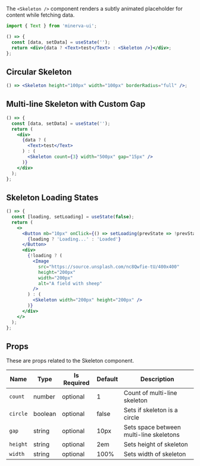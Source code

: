 The `<Skeleton />` component renders a subtly animated placeholder for content while fetching data.

```js
import { Text } from 'minerva-ui';
```

```jsx live
() => {
  const [data, setData] = useState('');
  return <div>{data ? <Text>test</Text> : <Skeleton />}</div>;
};
```

## Circular Skeleton

```jsx live
() => <Skeleton height="100px" width="100px" borderRadius="full" />;
```

## Multi-line Skeleton with Custom Gap

```jsx live
() => {
  const [data, setData] = useState('');
  return (
    <div>
      {data ? (
        <Text>test</Text>
      ) : (
        <Skeleton count={3} width="500px" gap="15px" />
      )}
    </div>
  );
};
```

## Skeleton Loading States

```jsx live
() => {
  const [loading, setLoading] = useState(false);
  return (
    <>
      <Button mb="10px" onClick={() => setLoading(prevState => !prevState)}>
        {loading ? 'Loading...' : 'Loaded'}
      </Button>
      <div>
        {!loading ? (
          <Image
            src="https://source.unsplash.com/nc8Qwfie-tU/400x400"
            height="200px"
            width="200px"
            alt="A field with sheep"
          />
        ) : (
          <Skeleton width="200px" height="200px" />
        )}
      </div>
    </>
  );
};
```

## Props

These are props related to the Skeleton component.

| Name     | Type    | Is Required | Default | Description                             |
| -------- | ------- | ----------- | ------- | --------------------------------------- |
| `count`  | number  | optional    | 1       | Count of multi-line skeleton            |
| `circle` | boolean | optional    | false   | Sets if skeleton is a circle            |
| `gap`    | string  | optional    | 10px    | Sets space between multi-line skeletons |
| `height` | string  | optional    | 2em     | Sets height of skeleton                 |
| `width`  | string  | optional    | 100%    | Sets width of skeleton                  |
